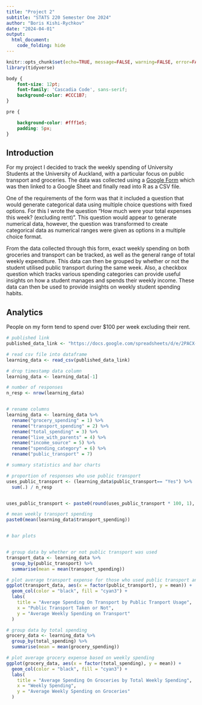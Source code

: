 ```yaml
---
title: "Project 2"
subtitle: "STATS 220 Semester One 2024"
author: "Boris Kishi-Rychkov"
date: "2024-04-01"
output: 
  html_document:
    code_folding: hide
---
```


```r
knitr::opts_chunk$set(echo=TRUE, message=FALSE, warning=FALSE, error=FALSE)
library(tidyverse)
```

```css
body {
    font-size: 12pt;
    font-family: 'Cascadia Code', sans-serif;
    background-color: #CCC1B7;
}

pre {

    background-color: #fff1e5;
    padding: 5px;
}
```

## Introduction

For my project I decided to track the weekly spending of University Students at the University of Auckland, with a particular focus on public transport and groceries. The data was collected using a [Google Form](https://forms.gle/wZ5dLpTGe5yYfM5Z6) which was then linked to a Google Sheet and finally read into R as a CSV file.

One of the requirements of the form was that it included a question that would generate categorical data using multiple choice questions with fixed options. For this I wrote the question "How much were your total expenses this week? (excluding rent)". This question would appear to generate numerical data, however, the question was transformed to create categorical data as numerical ranges were given as options in a multiple choice format.

From the data collected through this form, exact weekly spending on both groceries and transport can be tracked, as well as the general range of total weekly expenditure. This data can then be grouped by whether or not the student utilised public transport during the same week. Also, a checkbox question which tracks various spending categories can provide useful insights on how a student manages and spends their weekly income. These data can then be used to provide insights on weekly student spending habits.




## Analytics

People on my form tend to spend over $100 per week excluding their rent. 


```r
# published link 
published_data_link <- "https://docs.google.com/spreadsheets/d/e/2PACX-1vSn9mbPcQDLTzHf8J8DtdDz6RxgBMGvTpcYa4rJRYm1UldkV8edd5_rrGEbuBOu9r0Jn68r5pPsTkE4/pub?output=csv"

# read csv file into dataframe
learning_data <- read_csv(published_data_link)

# drop timestamp data column
learning_data <- learning_data[-1]

# number of responses
n_resp <- nrow(learning_data)


# rename columns
learning_data <- learning_data %>% 
  rename("grocery_spending" = 1) %>% 
  rename("transport_spending" = 2) %>%
  rename("total_spending" = 3) %>%
  rename("live_with_parents" = 4) %>%
  rename("income_source" = 5) %>%
  rename("spending_category" = 6) %>%
  rename("public_transport" = 7)

# summary statistics and bar charts

# proportion of responses who use public transport
uses_public_transport <- (learning_data$public_transport== "Yes") %>%
  sum(.) / n_resp


uses_public_transport <- paste0(round(uses_public_transport * 100, 1), "%")

# mean weekly transport spending
paste0(mean(learning_data$transport_spending))


# bar plots


# group data by whether or not public transport was used
transport_data <- learning_data %>%
  group_by(public_transport) %>%
  summarise(mean = mean(transport_spending))

# plot average transport expense for those who used public transport and those who didn't
ggplot(transport_data, aes(x = factor(public_transport), y = mean)) + 
  geom_col(color = "black", fill = "cyan3") + 
  labs(
    title = "Average Spending On Transport by Public Tranport Usage",
    x = "Public Transport Taken or Not",
    y = "Average Weekly Spending on Transport"
  )

# group data by total spending
grocery_data <- learning_data %>%
  group_by(total_spending) %>%
  summarise(mean = mean(grocery_spending))

# plot average grocery expense based on weekly spending
ggplot(grocery_data, aes(x = factor(total_spending), y = mean)) + 
  geom_col(color = "black", fill = "cyan3") + 
  labs(
    title = "Average Spending On Groceries by Total Weekly Spending",
    x = "Weekly Spending",
    y = "Average Weekly Spending on Groceries"
  )
```


